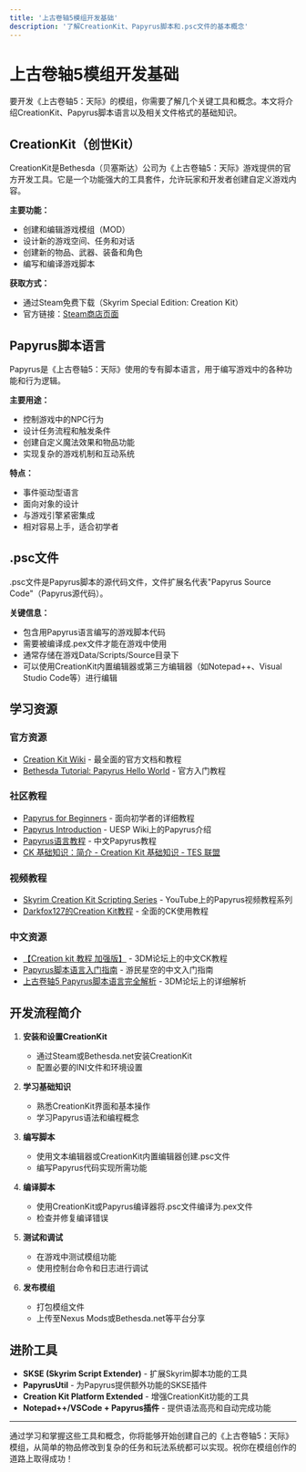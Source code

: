 ```yaml
---
title: '上古卷轴5模组开发基础'
description: '了解CreationKit、Papyrus脚本和.psc文件的基本概念'
---
```


# 上古卷轴5模组开发基础

要开发《上古卷轴5：天际》的模组，你需要了解几个关键工具和概念。本文将介绍CreationKit、Papyrus脚本语言以及相关文件格式的基础知识。

## CreationKit（创世Kit）

CreationKit是Bethesda（贝塞斯达）公司为《上古卷轴5：天际》游戏提供的官方开发工具。它是一个功能强大的工具套件，允许玩家和开发者创建自定义游戏内容。

**主要功能：**
- 创建和编辑游戏模组（MOD）
- 设计新的游戏空间、任务和对话
- 创建新的物品、武器、装备和角色
- 编写和编译游戏脚本

**获取方式：**
- 通过Steam免费下载（Skyrim Special Edition: Creation Kit）
- 官方链接：[Steam商店页面](https://store.steampowered.com/app/1946180/Skyrim_Special_Edition_Creation_Kit/)

## Papyrus脚本语言

Papyrus是《上古卷轴5：天际》使用的专有脚本语言，用于编写游戏中的各种功能和行为逻辑。

**主要用途：**
- 控制游戏中的NPC行为
- 设计任务流程和触发条件
- 创建自定义魔法效果和物品功能
- 实现复杂的游戏机制和互动系统

**特点：**
- 事件驱动型语言
- 面向对象的设计
- 与游戏引擎紧密集成
- 相对容易上手，适合初学者

## .psc文件

.psc文件是Papyrus脚本的源代码文件，文件扩展名代表"Papyrus Source Code"（Papyrus源代码）。

**关键信息：**
- 包含用Papyrus语言编写的游戏脚本代码
- 需要被编译成.pex文件才能在游戏中使用
- 通常存储在游戏Data/Scripts/Source目录下
- 可以使用CreationKit内置编辑器或第三方编辑器（如Notepad++、Visual Studio Code等）进行编辑

## 学习资源

### 官方资源
- [Creation Kit Wiki](https://ck.uesp.net/wiki/Main_Page) - 最全面的官方文档和教程
- [Bethesda Tutorial: Papyrus Hello World](https://ck.uesp.net/wiki/Bethesda_Tutorial_Papyrus_Hello_World) - 官方入门教程

### 社区教程
- [Papyrus for Beginners](http://www.cipscis.com/skyrim/tutorials/beginners.aspx) - 面向初学者的详细教程
- [Papyrus Introduction](https://ck.uesp.net/wiki/Papyrus_Introduction) - UESP Wiki上的Papyrus介绍
- [Papyrus语言教程](https://www.showdoc.com.cn/papyrus) - 中文Papyrus教程
- [CK 基础知识：简介 - Creation Kit 基础知识 - TES 联盟](https://tesalliance.org/forums/index.php?/topic/6840-ck-basics-an-introduction/)

### 视频教程
- [Skyrim Creation Kit Scripting Series](https://www.youtube.com/playlist?list=PLrN7sXqWQOBPyalkASaFwoVgNnAZOasEx) - YouTube上的Papyrus视频教程系列
- [Darkfox127的Creation Kit教程](https://www.youtube.com/c/Darkfox127/playlists) - 全面的CK使用教程

### 中文资源
- [【Creation kit 教程 加强版】](https://bbs.3dmgame.com/thread-3368615-1-1.html) - 3DM论坛上的中文CK教程
- [Papyrus脚本语言入门指南](https://www.gamersky.com/handbook/201805/1053202.shtml) - 游民星空的中文入门指南
- [上古卷轴5 Papyrus脚本语言完全解析](https://bbs.3dmgame.com/thread-5266477-1-1.html) - 3DM论坛上的详细解析

## 开发流程简介

1. **安装和设置CreationKit**
   - 通过Steam或Bethesda.net安装CreationKit
   - 配置必要的INI文件和环境设置

2. **学习基础知识**
   - 熟悉CreationKit界面和基本操作
   - 学习Papyrus语法和编程概念

3. **编写脚本**
   - 使用文本编辑器或CreationKit内置编辑器创建.psc文件
   - 编写Papyrus代码实现所需功能

4. **编译脚本**
   - 使用CreationKit或Papyrus编译器将.psc文件编译为.pex文件
   - 检查并修复编译错误

5. **测试和调试**
   - 在游戏中测试模组功能
   - 使用控制台命令和日志进行调试

6. **发布模组**
   - 打包模组文件
   - 上传至Nexus Mods或Bethesda.net等平台分享

## 进阶工具

- **SKSE (Skyrim Script Extender)** - 扩展Skyrim脚本功能的工具
- **PapyrusUtil** - 为Papyrus提供额外功能的SKSE插件
- **Creation Kit Platform Extended** - 增强CreationKit功能的工具
- **Notepad++/VSCode + Papyrus插件** - 提供语法高亮和自动完成功能

---

通过学习和掌握这些工具和概念，你将能够开始创建自己的《上古卷轴5：天际》模组，从简单的物品修改到复杂的任务和玩法系统都可以实现。祝你在模组创作的道路上取得成功！
